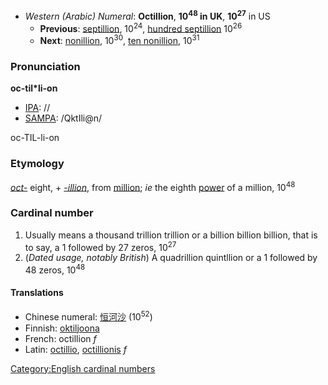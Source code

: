 *''Western (Arabic) Numeral'': '''Octillion''', '''10<sup>48</sup> in UK''', '''10<sup>27</sup>''' in US
**'''Previous''': [[septillion]], 10<sup>24</sup>, [[hundred septillion]] 10<sup>26</sup>
**'''Next''': [[nonillion]], 10<sup>30</sup>, [[ten nonillion]], 10<sup>31</sup>

===Pronunciation===
'''oc-til*li-on'''
*[[IPA]]: //
*[[SAMPA]]: /QktIli@n/
oc-TIL-li-on

===Etymology===
''[[oct-]]'' eight, + ''[[-illion]]'', from [[million]]; ''ie'' the eighth [[power]] of a million, 10<sup>48</sup>

===Cardinal number===
#Usually means a thousand trillion trillion or a billion billion billion, that is to say, a 1 followed by 27 zeros, 10<sup>27</sup>
#(''Dated usage, notably British'') A quadrillion quintllion or a 1 followed by 48 zeros, 10<sup>48</sup>

====Translations====
*Chinese numeral: [[恒河沙]] (10<sup>52</sup>)
*Finnish: [[oktiljoona]]
*French: octillion ''f''
*Latin: [[octillio]], [[octillionis]] ''f''

[[Category:English cardinal numbers]]